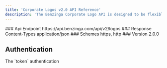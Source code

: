 ```yaml
---
title: 'Corporate Logos v2.0 API Reference'
description: 'The Benzinga Corporate Logo API is designed to be flexible with client sizing requirements.'
---
```


<Info>
  ### Api Endpoint https://api.benzinga.com/api/v2/logos ### Response
  Content-Types application/json ### Schemes https, http ### Version 2.0.0
</Info>

## Authentication

<ParamField query="token" type="apiKey">
  The `token` authentication
</ParamField>
